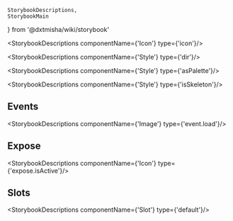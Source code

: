     StorybookDescriptions,
    StorybookMain
} from '@dxtmisha/wiki/storybook'


[//]: # (:documentation-import [!] System label / Системная метка)
[//]: # (:documentation-import [!] System label / Системная метка)

<Meta of={Icon}/>
<StorybookMain
    name={IconWikiStorybook.getName()}
    description={IconWikiStorybook.getDescription()}
    story={Icon.Icon}
/>

[//]: # (:documentation-body [!] System label / Системная метка)

<StorybookDescriptions componentName={'Icon'} type={'icon'}/>
<Canvas of={Icon.IconState}/>

<StorybookDescriptions componentName={'Style'} type={'dir'}/>
<Canvas of={Icon.IconDirection}/>

<StorybookDescriptions componentName={'Style'} type={'asPalette'}/>
<Canvas of={Icon.IconPalette}/>

<StorybookDescriptions componentName={'Style'} type={'isSkeleton'}/>
<Canvas of={Icon.IconSkeleton}/>

[//]: # (:documentation-body [!] System label / Системная метка)

[//]: # (:documentation-events [!] System label / Системная метка)
## Events

<StorybookDescriptions componentName={'Image'} type={'event.load'}/>

[//]: # (:documentation-events [!] System label / Системная метка)

[//]: # (:documentation-expose [!] System label / Системная метка)
## Expose

<StorybookDescriptions componentName={'Icon'} type={'expose.isActive'}/>

[//]: # (:documentation-expose [!] System label / Системная метка)

[//]: # (:documentation-slots [!] System label / Системная метка)
## Slots

<StorybookDescriptions componentName={'Slot'} type={'default'}/>

[//]: # (:documentation-slots [!] System label / Системная метка)
